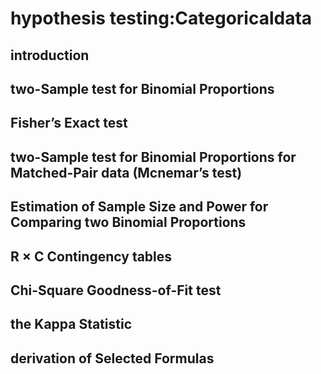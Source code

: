 # hypothesis testing:Categoricaldata

## introduction 

## two-Sample test for Binomial Proportions 

## Fisher’s Exact test 

## two-Sample test for Binomial Proportions for Matched-Pair data (Mcnemar’s test) 

## Estimation of Sample Size and Power for Comparing two Binomial Proportions 

## R × C Contingency tables 

## Chi-Square Goodness-of-Fit test 

## the Kappa Statistic 

## derivation of Selected Formulas 